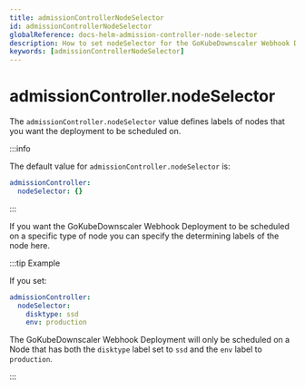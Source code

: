 ```yaml
---
title: admissionControllerNodeSelector
id: admissionControllerNodeSelector
globalReference: docs-helm-admission-controller-node-selector
description: How to set nodeSelector for the GoKubeDownscaler Webhook Deployment
keywords: [admissionControllerNodeSelector]
---
```


# admissionController.nodeSelector

The `admissionController.nodeSelector` value defines labels of nodes that you want the deployment to be scheduled on.

:::info

The default value for `admissionController.nodeSelector` is:

```yaml
admissionController:
  nodeSelector: {}
```

:::

If you want the GoKubeDownscaler Webhook Deployment to be scheduled on a specific type of node you can specify the
determining labels of the node here.

:::tip Example

If you set:

```yaml
admissionController:
  nodeSelector:
    disktype: ssd
    env: production
```

The GoKubeDownscaler Webhook Deployment will only be scheduled on a Node that has both the `disktype` label set to `ssd`
and the `env` label to `production`.

:::
